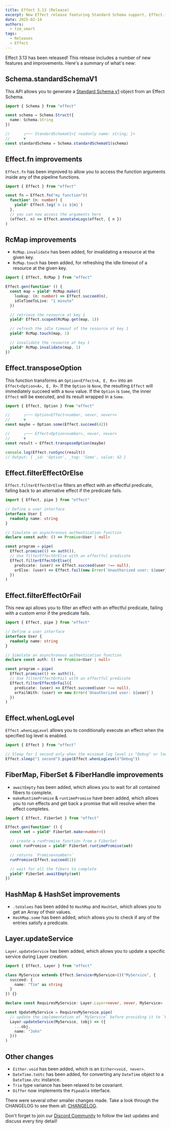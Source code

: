```yaml
---
title: Effect 3.13 (Release)
excerpt: New Effect release featuring Standard Schema support, Effect.fn improvements & more!
date: 2025-02-14
authors:
  - tim_smart
tags:
  - Releases
  - Effect
---
```


Effect 3.13 has been released! This release includes a number of new features
and improvements. Here's a summary of what's new:

## Schema.standardSchemaV1

This API allows you to generate a [Standard Schema v1](https://standardschema.dev/) object from an Effect Schema.

```ts
import { Schema } from "effect"

const schema = Schema.Struct({
  name: Schema.String
})

//      ┌─── StandardSchemaV1<{ readonly name: string; }>
//      ▼
const standardSchema = Schema.standardSchemaV1(schema)
```

## Effect.fn improvements

`Effect.fn` has been improved to allow you to access the function arguments inside any of the pipeline functions.

```ts
import { Effect } from "effect"

const fn = Effect.fn("my function")(
  function* (n: number) {
    yield* Effect.log(`n is ${n}`)
  },
  // you can now access the arguments here
  (effect, n) => Effect.annotateLogs(effect, { n })
)
```

## RcMap improvements

- `RcMap.invalidate` has been added, for invalidating a resource at the given key.
- `RcMap.touch` has been added, for refreshing the idle timeout of a resource at the given key.

```ts
import { Effect, RcMap } from "effect"

Effect.gen(function* () {
  const map = yield* RcMap.make({
    lookup: (n: number) => Effect.succeed(n),
    idleTimeToLive: "1 minute"
  })

  // retrieve the resource at key 1
  yield* Effect.scoped(RcMap.get(map, 1))

  // refresh the idle timeout of the resource at key 1
  yield* RcMap.touch(map, 1)

  // invalidate the resource at key 1
  yield* RcMap.invalidate(map, 1)
})
```

## Effect.transposeOption

This function transforms an `Option<Effect<A, E, R>>` into an
`Effect<Option<A>, E, R>`. If the `Option` is `None`, the resulting `Effect`
will immediately succeed with a `None` value. If the `Option` is `Some`, the
inner `Effect` will be executed, and its result wrapped in a `Some`.

```ts
import { Effect, Option } from "effect"

//      ┌─── Option<Effect<number, never, never>>
//      ▼
const maybe = Option.some(Effect.succeed(42))

//      ┌─── Effect<Option<number>, never, never>
//      ▼
const result = Effect.transposeOption(maybe)

console.log(Effect.runSync(result))
// Output: { _id: 'Option', _tag: 'Some', value: 42 }
```

## Effect.filterEffectOrElse

`Effect.filterEffectOrElse` filters an effect with an effectful predicate, falling back to an alternative
effect if the predicate fails.

```ts
import { Effect, pipe } from "effect"

// Define a user interface
interface User {
  readonly name: string
}

// Simulate an asynchronous authentication function
declare const auth: () => Promise<User | null>

const program = pipe(
  Effect.promise(() => auth()),
  // Use filterEffectOrElse with an effectful predicate
  Effect.filterEffectOrElse({
    predicate: (user) => Effect.succeed(user !== null),
    orElse: (user) => Effect.fail(new Error(`Unauthorized user: ${user}`))
  })
)
```

## Effect.filterEffectOrFail

This new api allows you to filter an effect with an effectful predicate, failing with a custom error if the predicate fails.

```ts
import { Effect, pipe } from "effect"

// Define a user interface
interface User {
  readonly name: string
}

// Simulate an asynchronous authentication function
declare const auth: () => Promise<User | null>

const program = pipe(
  Effect.promise(() => auth()),
  // Use filterEffectOrFail with an effectful predicate
  Effect.filterEffectOrFail({
    predicate: (user) => Effect.succeed(user !== null),
    orFailWith: (user) => new Error(`Unauthorized user: ${user}`)
  })
)
```

## Effect.whenLogLevel

`Effect.whenLogLevel` allows you to conditionally execute an effect when the specified log level is enabled.

```ts
import { Effect } from "effect"

// Sleep for 1 second only when the minimum log level is "Debug" or lower
Effect.sleep("1 second").pipe(Effect.whenLogLevel("Debug"))
```

## FiberMap, FiberSet & FiberHandle improvements

- `awaitEmpty` has been added, which allows you to wait for all contained fibers to complete.
- `makeRuntimePromise` & `runtimePromise` have been added, which allows you to run effects and get back a promise that will resolve when the effect completes.

```ts
import { Effect, FiberSet } from "effect"

Effect.gen(function* () {
  const set = yield* FiberSet.make<number>()

  // create a runPromise function from a FiberSet
  const runPromise = yield* FiberSet.runtimePromise(set)

  // returns `Promise<number>`
  runPromise(Effect.succeed(1))

  // wait for all the fibers to complete
  yield* FiberSet.awaitEmpty(set)
})
```

## HashMap & HashSet improvements

- `.toValues` has been added to `HashMap` and `HashSet`, which allows you to get an Array of their values.
- `HashMap.some` has been added, which allows you to check if any of the entries satisfy a predicate.

## Layer.updateService

`Layer.updateService` has been added, which allows you to update a specific service during Layer creation.

```ts
import { Effect, Layer } from "effect"

class MyService extends Effect.Service<MyService>()("MyService", {
  succeed: {
    name: "Tim" as string
  }
}) {}

declare const RequiresMyService: Layer.Layer<never, never, MyService>

const UpdateMyService = RequiresMyService.pipe(
  // update the implementation of `MyService` before providing it to `RequiresMyService`
  Layer.updateService(MyService, (obj) => ({
    ...obj,
    name: "John"
  }))
)
```

## Other changes

- `Either.void` has been added, which is an `Either<void, never>`.
- `DateTime.toUtc` has been added, for converting any `DateTime` object to a `DateTime.Utc` instance.
- `Trie` type variance has been relaxed to be covariant.
- `Differ` now implements the `Pipeable` interface.

There were several other smaller changes made. Take a look through the CHANGELOG to see them all: [CHANGELOG](https://github.com/Effect-TS/effect/blob/main/packages/effect/CHANGELOG.md).

Don't forget to join our [Discord Community](https://discord.gg/effect-ts) to follow the last updates and discuss every tiny detail!

```

```
